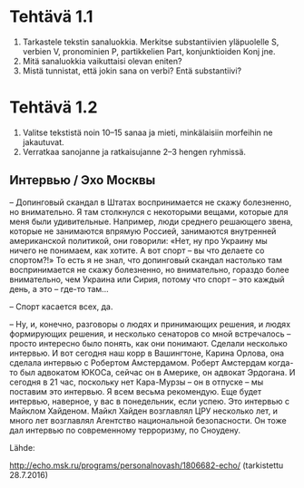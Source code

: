 Tehtävä 1.1
===========

1. Tarkastele tekstin sanaluokkia. Merkitse substantiivien yläpuolelle S,
verbien V, pronominien P, partikkelien Part, konjunktioiden Konj jne.
2. Mitä sanaluokkia vaikuttaisi olevan eniten?
3. Mistä tunnistat, että jokin sana on verbi? Entä substantiivi?

Tehtävä 1.2
===========

1. Valitse tekstistä noin 10--15 sanaa ja mieti, minkälaisiin morfeihin ne jakautuvat. 
2. Verratkaa sanojanne ja ratkaisujanne 2--3 hengen ryhmissä.


Интервью / Эхо Москвы
---------------------


-- Допинговый скандал в Штатах воспринимается не скажу болезненно, но
внимательно. Я там столкнулся с некоторыми вещами, которые для меня были
удивительные. Например, люди среднего решающего звена, которые не занимаются
впрямую Россией, занимаются внутренней американской политикой, они говорили:
«Нет, ну про Украину мы ничего не понимаем, как хотите. А вот спорт – вы что
делаете со спортом?!» То есть я не знал, что допинговый скандал настолько там
воспринимается не скажу болезненно, но внимательно, гораздо более внимательно,
чем Украина или Сирия, потому что спорт – это каждый день, а это – где-то там…


-- Спорт касается всех, да.


-- Ну, и, конечно, разговоры о людях и принимающих решения, и людях формирующих
решения, и несколько сенаторов со мной встречалось – просто интересно было
понять, как они понимают. Сделали несколько интервью. И вот сегодня наш корр
в Вашингтоне, Карина Орлова, она сделала интервью с Робертом Амстердамом.
Роберт Амстердам когда-то был адвокатом ЮКОСа, сейчас он в Америке, он адвокат
Эрдогана. И сегодня в 21 час, поскольку нет Кара-Мурзы – он в отпуске – мы
поставим это интервью. Я всем весьма рекомендую. Еще будет интервью, наверное,
у вас в понедельник, если успею. Это интервью с Майклом Хайденом. Майкл Хайден
возглавлял ЦРУ несколько лет, и много лет возглавлял Агентство национальной
безопасности. Он тоже дал интервью по современному терроризму, по Сноудену.


Lähde:

[http://echo.msk.ru/programs/personalnovash/1806682-echo/](http://echo.msk.ru/programs/personalnovash/1806682-echo/) (tarkistettu 28.7.2016)
